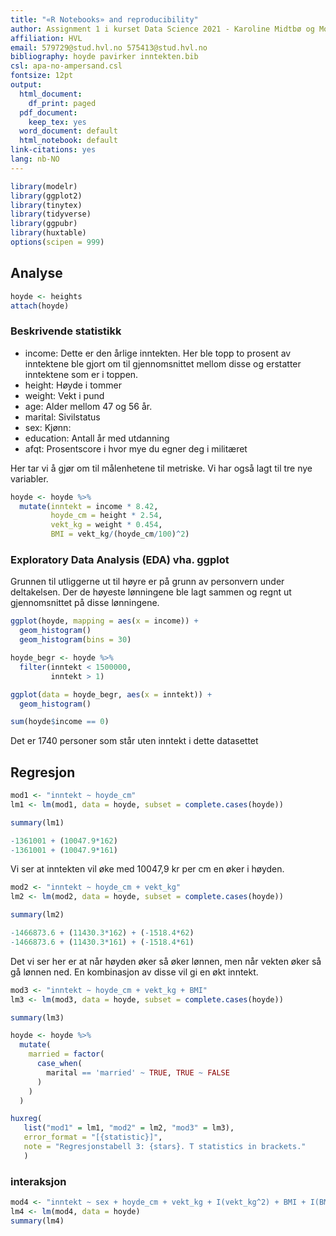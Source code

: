 ```yaml
---
title: "«R Notebooks» and reproducibility"
author: Assignment 1 i kurset Data Science 2021 - Karoline Midtbø og Morten Knutsen 
affiliation: HVL
email: 579729@stud.hvl.no 575413@stud.hvl.no
bibliography: hoyde pavirker inntekten.bib
csl: apa-no-ampersand.csl
fontsize: 12pt
output:
  html_document:
    df_print: paged
  pdf_document:
    keep_tex: yes
  word_document: default
  html_notebook: default  
link-citations: yes
lang: nb-NO
---
```


```r
library(modelr)
library(ggplot2)
library(tinytex)
library(tidyverse)
library(ggpubr)
library(huxtable)
options(scipen = 999)
```
## Analyse

```r
hoyde <- heights
attach(hoyde)
```

### Beskrivende statistikk

- income: Dette er den årlige inntekten. Her ble topp to prosent av inntektene ble gjort om til gjennomsnittet mellom disse og erstatter inntektene som er i toppen. 
- height: Høyde i tommer
- weight: Vekt i pund 
- age: Alder mellom 47 og 56 år. 
- marital: Sivilstatus
- sex: Kjønn: 
- education: Antall år med utdanning 
- afqt: Prosentscore i hvor mye du egner deg i militæret



Her tar vi å gjør om til målenhetene til metriske. Vi har også lagt til tre nye variabler. 
```r
hoyde <- hoyde %>% 
  mutate(inntekt = income * 8.42,
         hoyde_cm = height * 2.54,
         vekt_kg = weight * 0.454,
         BMI = vekt_kg/(hoyde_cm/100)^2)
```  

### Exploratory Data Analysis (EDA) vha. ggplot

Grunnen til utliggerne ut til høyre er på grunn av personvern under deltakelsen. Der de høyeste lønningene ble lagt sammen og regnt ut gjennomsnittet på disse lønningene. 

```r
ggplot(hoyde, mapping = aes(x = income)) +
  geom_histogram()
  geom_histogram(bins = 30)

```

```r
hoyde_begr <- hoyde %>% 
  filter(inntekt < 1500000,
         inntekt > 1)
```

```r
ggplot(data = hoyde_begr, aes(x = inntekt)) + 
  geom_histogram()
```


```r
sum(hoyde$income == 0)
```
Det er 1740 personer som står uten inntekt i dette datasettet


## Regresjon 


```r
mod1 <- "inntekt ~ hoyde_cm"
lm1 <- lm(mod1, data = hoyde, subset = complete.cases(hoyde))
```


```r
summary(lm1)
```
```r
-1361001 + (10047.9*162)
-1361001 + (10047.9*161)
```


Vi ser at inntekten vil øke med 10047,9 kr per cm en øker i høyden. 

```r
mod2 <- "inntekt ~ hoyde_cm + vekt_kg"
lm2 <- lm(mod2, data = hoyde, subset = complete.cases(hoyde))
```

```r
summary(lm2)
```

```r
-1466873.6 + (11430.3*162) + (-1518.4*62)
-1466873.6 + (11430.3*161) + (-1518.4*61)
```

Det vi ser her er at når høyden øker så øker lønnen, men når vekten øker så gå lønnen ned. En kombinasjon av disse vil gi en økt inntekt. 


```r
mod3 <- "inntekt ~ hoyde_cm + vekt_kg + BMI"
lm3 <- lm(mod3, data = hoyde, subset = complete.cases(hoyde))
```
```r
summary(lm3)
```
```r
hoyde <- hoyde %>% 
  mutate(
    married = factor(
      case_when(
        marital == 'married' ~ TRUE, TRUE ~ FALSE
      )
    )
  )
```





```r
huxreg(
   list("mod1" = lm1, "mod2" = lm2, "mod3" = lm3),
   error_format = "[{statistic}]",
   note = "Regresjonstabell 3: {stars}. T statistics in brackets."
   )
```

### interaksjon

```r
mod4 <- "inntekt ~ sex + hoyde_cm + vekt_kg + I(vekt_kg^2) + BMI + I(BMI^2)"
lm4 <- lm(mod4, data = hoyde)
summary(lm4)
```


